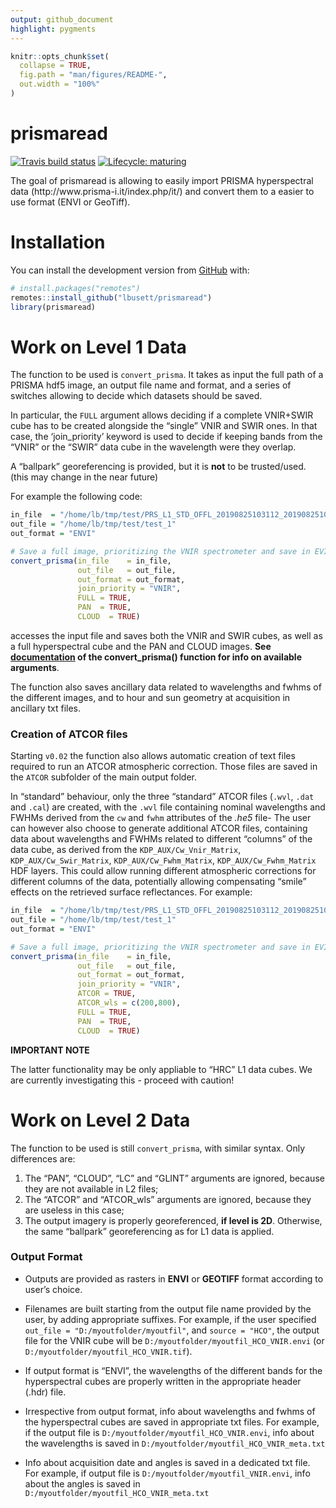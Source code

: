 ```yaml
---
output: github_document 
highlight: pygments
---
```


<!-- README.md is generated from README.Rmd. Please edit that file -->

```r
knitr::opts_chunk$set(
  collapse = TRUE,
  fig.path = "man/figures/README-",
  out.width = "100%"
)
```

# prismaread

<!-- badges: start -->
[![Travis build status](https://travis-ci.org/lbusett/prismaread.svg?branch=master)](https://travis-ci.org/lbusett/prismaread)
[![Lifecycle: maturing](https://img.shields.io/badge/lifecycle-maturing-blue.svg)](https://www.tidyverse.org/lifecycle/#maturing)
<!-- badges: end -->

The goal of prismaread is allowing to easily import PRISMA hyperspectral data (http://www.prisma-i.it/index.php/it/) and convert them to a easier to use format (ENVI or GeoTiff).

# Installation

You can install the development version from [GitHub](https://github.com/) with:

``` r
# install.packages("remotes")
remotes::install_github("lbusett/prismaread")
library(prismaread)
```
# Work on Level 1 Data

The function to be used is `convert_prisma`. It takes as input the full path 
of a PRISMA hdf5 image, an output file name and format, and a series of switches
allowing to decide which datasets should be saved.

In particular, the `FULL` argument allows deciding if a complete VNIR+SWIR cube has to be created
alongside the "single" VNIR and SWIR ones. In that case, the 'join_priority' 
keyword is used to decide if keeping bands from the "VNIR" or the "SWIR" data
cube in the wavelength were they overlap. 

A "ballpark" georeferencing is provided, but it is __not__ to be trusted/used.
(this may change in the near future)

For example the following code:

```r
in_file  = "/home/lb/tmp/test/PRS_L1_STD_OFFL_20190825103112_20190825103117_0001.he5"
out_file = "/home/lb/tmp/test/test_1"
out_format = "ENVI"

# Save a full image, prioritizing the VNIR spectrometer and save in EVI format
convert_prisma(in_file    = in_file,
               out_file   = out_file,
               out_format = out_format,
               join_priority = "VNIR", 
               FULL = TRUE,
               PAN  = TRUE,
               CLOUD  = TRUE)

```

accesses the input file and saves both the VNIR and SWIR cubes, as well as a full hyperspectral cube and the PAN and CLOUD images. __See [documentation](reference/convert_prisma.html) of the convert_prisma() function for info on available arguments__. 

The function also saves ancillary data related to wavelengths and fwhms of the different images, and to hour and sun geometry at acquisition in ancillary txt files. 

### Creation of ATCOR files

Starting `v0.02` the function also allows automatic creation of text files required to run 
an ATCOR atmospheric correction. Those files are saved in the `ATCOR` subfolder of the
main output folder. 

In "standard" behaviour, only the three "standard" ATCOR files (`.wvl`, `.dat` and `.cal`) are created, 
with the `.wvl` file containing nominal wavelengths and FWHMs derived from the `cw` and `fwhm` attributes of the _.he5_ file-
The user can however also choose to generate additional ATCOR files, containing data about
wavelengths and FWHMs related to different "columns" of the data cube, as derived 
from the `KDP_AUX/Cw_Vnir_Matrix`, `KDP_AUX/Cw_Swir_Matrix`, `KDP_AUX/Cw_Fwhm_Matrix`, `KDP_AUX/Cw_Fwhm_Matrix` HDF layers. This could allow running different atmospheric corrections for different columns of the data, potentially allowing compensating
"smile" effects on the retrieved surface reflectances. For example: 

```r
in_file  = "/home/lb/tmp/test/PRS_L1_STD_OFFL_20190825103112_20190825103117_0001.he5"
out_file = "/home/lb/tmp/test/test_1"
out_format = "ENVI"

# Save a full image, prioritizing the VNIR spectrometer and save in EVI format
convert_prisma(in_file    = in_file,
               out_file   = out_file,
               out_format = out_format,
               join_priority = "VNIR", 
               ATCOR = TRUE, 
               ATCOR_wls = c(200,800), 
               FULL = TRUE,
               PAN  = TRUE,
               CLOUD  = TRUE)

```

__IMPORTANT NOTE__

The latter functionality may be only appliable to "HRC" L1 data cubes. We are currently investigating this - proceed with caution!

# Work on Level 2 Data

The function to be used is still `convert_prisma`, with similar syntax. Only differences are: 

1. The "PAN", "CLOUD", "LC" and "GLINT" arguments are ignored, because they are 
not available in L2 files; 
2. The "ATCOR" and "ATCOR_wls" arguments are ignored, because they are useless in this case; 
3. The output imagery is properly georeferenced, __if level is 2D__. Otherwise, 
 the same "ballpark" georeferencing as for L1 data is applied.

### Output Format

- Outputs are provided as rasters in __ENVI__ or __GEOTIFF__ format according to user's choice. 

- Filenames are built starting from the output file name provided by the user, by
adding appropriate suffixes. For example, if the user specified `out_file = "D:/myoutfolder/myoutfil"`, and `source = "HCO"`, the output file for the VNIR cube will be `D:/myoutfolder/myoutfil_HCO_VNIR.envi` (or
`D:/myoutfolder/myoutfil_HCO_VNIR.tif`).

- If output format is "ENVI", the wavelengths of the different bands for the hyperspectral 
 cubes are properly written in the appropriate header (.hdr) file. 
 
- Irrespective from output format, info about wavelengths and fwhms of the hyperspectral 
 cubes are saved in appropriate txt files. For example, if the output file is 
 `D:/myoutfolder/myoutfil_HCO_VNIR.envi`, info about the wavelengths is saved in 
 `D:/myoutfolder/myoutfil_HCO_VNIR_meta.txt`

- Info about acquisition date and angles is saved in a dedicated txt file. For example, if
 output file is `D:/myoutfolder/myoutfil_VNIR.envi`, info about the angles is saved in 
 `D:/myoutfolder/myoutfil_HCO_VNIR_meta.txt`

